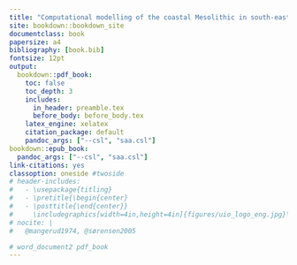 ```yaml
--- 
title: "Computational modelling of the coastal Mesolithic in south-eastern Norway"
site: bookdown::bookdown_site
documentclass: book
papersize: a4
bibliography: [book.bib]
fontsize: 12pt
output:
  bookdown::pdf_book: 
    toc: false
    toc_depth: 3
    includes:
      in_header: preamble.tex
      before_body: before_body.tex
    latex_engine: xelatex
    citation_package: default
    pandoc_args: ["--csl", "saa.csl"]
bookdown::epub_book:
  pandoc_args: ["--csl", "saa.csl"]
link-citations: yes
classoption: oneside #twoside
# header-includes:
#   - \usepackage{titling}
#   - \pretitle{\begin{center}
#   - \posttitle{\end{center}}
#     \includegraphics[width=4in,height=4in]{figures/uio_logo_eng.jpg}\LARGE\\}
# nocite: | 
#   @mangerud1974, @sørensen2005

# word_document2 pdf_book
---
```

